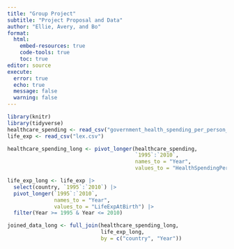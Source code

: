 ```yaml
---
title: "Group Project"
subtitle: "Project Proposal and Data"
author: "Ellie, Avery, and Bo"
format: 
  html:
    embed-resources: true
    code-tools: true
    toc: true
editor: source
execute: 
  error: true
  echo: true
  message: false
  warning: false
---
```


```r
library(knitr)
library(tidyverse)
healthcare_spending <- read_csv("government_health_spending_per_person_us.csv")
life_exp <- read_csv("lex.csv")
```


```r
healthcare_spending_long <- pivot_longer(healthcare_spending, 
                                         `1995`:`2010`, 
                                         names_to = "Year",
                                         values_to = "HealthSpendingPerCapita") 

life_exp_long <- life_exp |>
  select(country, `1995`:`2010`) |>
  pivot_longer(`1995`:`2010`,
               names_to = "Year",
               values_to = "LifeExpAtBirth") |>
  filter(Year >= 1995 & Year <= 2010)

joined_data_long <- full_join(healthcare_spending_long, 
                              life_exp_long, 
                              by = c("country", "Year"))
```

